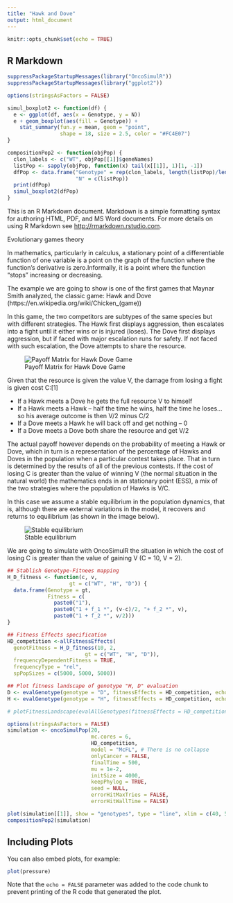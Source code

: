 ```yaml
---
title: "Hawk and Dove"
output: html_document
---
```


```r
knitr::opts_chunk$set(echo = TRUE)
```

## R Markdown



```r
suppressPackageStartupMessages(library("OncoSimulR"))
suppressPackageStartupMessages(library("ggplot2"))

options(stringsAsFactors = FALSE)

simul_boxplot2 <- function(df) {
  e <- ggplot(df, aes(x = Genotype, y = N))
  e + geom_boxplot(aes(fill = Genotype)) +
    stat_summary(fun.y = mean, geom = "point",
                 shape = 18, size = 2.5, color = "#FC4E07") 
}

compositionPop2 <- function(objPop) {
  clon_labels <- c("WT", objPop[[1]]$geneNames)
  listPop <- sapply(objPop, function(x) tail(x[[1]], 1)[1, -1])
  dfPop <- data.frame("Genotype" = rep(clon_labels, length(listPop)/length(clon_labels)),
                      "N" = c(listPop))
  print(dfPop)
  simul_boxplot2(dfPop)
}

```

This is an R Markdown document. Markdown is a simple formatting syntax for authoring HTML, PDF, and MS Word documents. For more details on using R Markdown see <http://rmarkdown.rstudio.com>.

Evolutionary games theory

In mathematics, particularly in calculus, a stationary point of a differentiable function of one variable is a point on the graph of the function where the function's derivative is zero.Informally, it is a point where the function "stops" increasing or decreasing. 

The example we are going to show is one of the first games that Maynar Smith analyzed, the classic game: Hawk and Dove (https://en.wikipedia.org/wiki/Chicken_(game))

In this game, the two competitors are subtypes of the same species but with different strategies.  The Hawk first displays aggression, then escalates into a fight until it either wins or is injured (loses). The Dove first displays aggression, but if faced with major escalation runs for safety. If not faced with such escalation, the Dove attempts to share the resource.

![Payoff Matrix for Hawk Dove Game](OncoSimulR_Ejercicio2\Images_markdown\Hawk_Dove_payoff.PNG)

Given that the resource is given the value V, the damage from losing a fight is given cost C:[1]

- If a Hawk meets a Dove he gets the full resource V to himself
- If a Hawk meets a Hawk – half the time he wins, half the time he loses...so his average outcome is then V/2 minus C/2
- If a Dove meets a Hawk he will back off and get nothing – 0
- If a Dove meets a Dove both share the resource and get V/2

The actual payoff however depends on the probability of meeting a Hawk or Dove, which in turn is a representation of the percentage of Hawks and Doves in the population when a particular contest takes place. That in turn is determined by the results of all of the previous contests. If the cost of losing C is greater than the value of winning V (the normal situation in the natural world) the mathematics ends in an stationary point (ESS), a mix of the two strategies where the population of Hawks is V/C.

In this case we assume a stable equilibrium in the population dynamics, that is, although there are external variations in the model, it recovers and returns to equilibrium (as shown in the image below).

![Stable equilibrium](OncoSimulR_Ejercicio2\Images_markdown\Stable_equilibrium.jpg)

We are going to simulate with OncoSimulR the situation in which the cost of losing C is greater than the value of gaining V (C = 10, V = 2). 

```r
## Stablish Genotype-Fitnees mapping
H_D_fitness <- function(c, v,
                    gt = c("WT", "H", "D")) {
  data.frame(Genotype = gt,
             Fitness = c(
               paste0("1"),
               paste0("1 + f_1 *", (v-c)/2, "+ f_2 *", v),
               paste0("1 + f_2 *", v/2)))
}

## Fitness Effects specification
HD_competition <-allFitnessEffects(
  genotFitness = H_D_fitness(10, 2, 
                         gt = c("WT", "H", "D")),
  frequencyDependentFitness = TRUE,
  frequencyType = "rel",
  spPopSizes = c(5000, 5000, 5000))

## Plot fitness landscape of genotype "H, D" evaluation
D <- evalGenotype(genotype = "D", fitnessEffects = HD_competition, echo = TRUE)
H <- evalGenotype(genotype = "H", fitnessEffects = HD_competition, echo = TRUE) 

# plotFitnessLandscape(evalAllGenotypes(fitnessEffects = HD_competition))

options(stringsAsFactors = FALSE)
simulation <- oncoSimulPop(20,
                           mc.cores = 6,
                           HD_competition,
                           model = "McFL", # There is no collapse
                           onlyCancer = FALSE,
                           finalTime = 500,
                           mu = 1e-2,
                           initSize = 4000,
                           keepPhylog = TRUE,
                           seed = NULL,
                           errorHitMaxTries = FALSE,
                           errorHitWallTime = FALSE)

plot(simulation[[1]], show = "genotypes", type = "line", xlim = c(40, 500))
compositionPop2(simulation)

```


## Including Plots

You can also embed plots, for example:

```r
plot(pressure)
```

Note that the `echo = FALSE` parameter was added to the code chunk to prevent printing of the R code that generated the plot.
